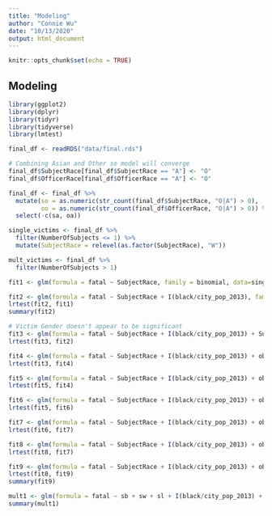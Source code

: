 ```yaml
---
title: "Modeling"
author: "Connie Wu"
date: "10/13/2020"
output: html_document
---
```


```r
knitr::opts_chunk$set(echo = TRUE)
```

## Modeling
```r
library(ggplot2)
library(dplyr)
library(tidyr)
library(tidyverse)
library(lmtest)
```

```r
final_df <- readRDS("data/final.rds")

# Combining Asian and Other so model will converge
final_df$SubjectRace[final_df$SubjectRace == "A"] <- "O"
final_df$OfficerRace[final_df$OfficerRace == "A"] <- "O"

final_df <- final_df %>% 
  mutate(so = as.numeric(str_count(final_df$SubjectRace, "O|A") > 0),
         oo = as.numeric(str_count(final_df$OfficerRace, "O|A") > 0)) %>% 
  select(-c(sa, oa))

single_victims <- final_df %>% 
  filter(NumberOfSubjects <= 1) %>% 
  mutate(SubjectRace = relevel(as.factor(SubjectRace), "W"))

mult_victims <- final_df %>% 
  filter(NumberOfSubjects > 1)
```

```r
fit1 <- glm(formula = fatal ~ SubjectRace, family = binomial, data=single_victims)

fit2 <- glm(formula = fatal ~ SubjectRace + I(black/city_pop_2013), family = binomial, data=single_victims)
lrtest(fit2, fit1)
summary(fit2)

# Victim Gender doesn't appear to be significant
fit3 <- glm(formula = fatal ~ SubjectRace + I(black/city_pop_2013) + SubjectGender, family = binomial, data=single_victims)
lrtest(fit3, fit2)

fit4 <- glm(formula = fatal ~ SubjectRace + I(black/city_pop_2013) + ob, family = binomial, data=single_victims)
lrtest(fit3, fit4)

fit5 <- glm(formula = fatal ~ SubjectRace + I(black/city_pop_2013) + ob + ow, family = binomial, data=single_victims)
lrtest(fit5, fit4)

fit6 <- glm(formula = fatal ~ SubjectRace + I(black/city_pop_2013) + ob + ow + ol, family = binomial, data=single_victims)
lrtest(fit5, fit6)

fit7 <- glm(formula = fatal ~ SubjectRace + I(black/city_pop_2013) + ob + ow + ol + ow:SubjectRace, family = binomial, data=single_victims)
lrtest(fit6, fit7)

fit8 <- glm(formula = fatal ~ SubjectRace + I(black/city_pop_2013) + ob + ow + ol + ow:SubjectRace, family = binomial, data=single_victims)
lrtest(fit8, fit7)

fit9 <- glm(formula = fatal ~ SubjectRace + I(black/city_pop_2013) + ob + ow + ol + ow:SubjectRace + gun, family = binomial, data=single_victims)
lrtest(fit8, fit9)
summary(fit9)
```

```r
mult1 <- glm(formula = fatal ~ sb + sw + sl + I(black/city_pop_2013) + ob + ow + ol + ow:sb + gun, family = binomial, data=mult_victims)
summary(mult1)
```

